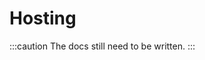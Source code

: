 
# Hosting

<LinkList
	github="https://github.com/21TORR/HostingBundle"
	packagist="https://packagist.org/packages/21torr/hosting"
/>

:::caution
The docs still need to be written.
:::
